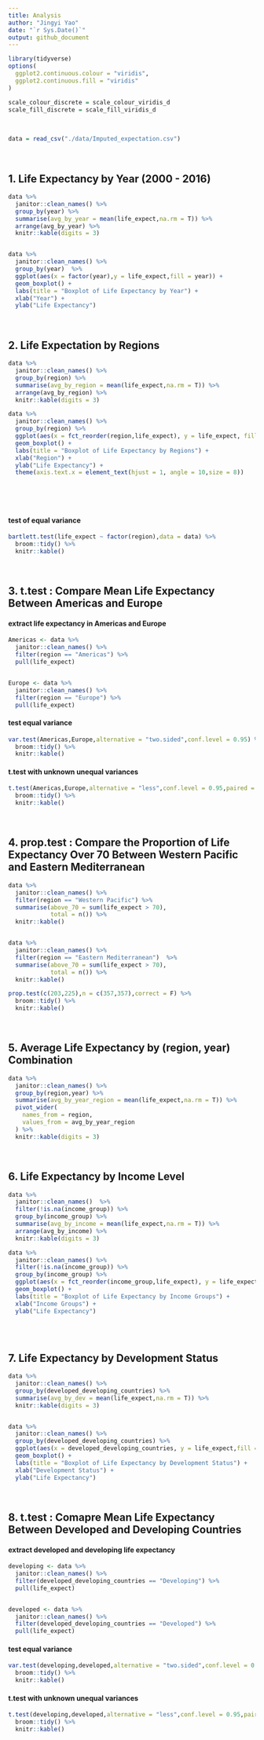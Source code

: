 ```yaml
---
title: Analysis
author: "Jingyi Yao"
date: "`r Sys.Date()`"
output: github_document
---
```


```r
library(tidyverse)
options(
  ggplot2.continuous.colour = "viridis",
  ggplot2.continuous.fill = "viridis"
)

scale_colour_discrete = scale_colour_viridis_d
scale_fill_discrete = scale_fill_viridis_d
```


\ \par
```r
data = read_csv("./data/Imputed_expectation.csv")

```



\ \par
## 1. Life Expectancy by Year (2000 - 2016)
```r
data %>% 
  janitor::clean_names() %>% 
  group_by(year) %>% 
  summarise(avg_by_year = mean(life_expect,na.rm = T)) %>% 
  arrange(avg_by_year) %>% 
  knitr::kable(digits = 3)


data %>% 
  janitor::clean_names() %>% 
  group_by(year)  %>% 
  ggplot(aes(x = factor(year),y = life_expect,fill = year)) +
  geom_boxplot() +
  labs(title = "Boxplot of Life Expectancy by Year") +
  xlab("Year") +
  ylab("Life Expectancy")

```



\ \par
## 2.  Life Expectation by Regions

```r
data %>% 
  janitor::clean_names() %>% 
  group_by(region) %>% 
  summarise(avg_by_region = mean(life_expect,na.rm = T)) %>% 
  arrange(avg_by_region) %>% 
  knitr::kable(digits = 3)
```


```r
data %>% 
  janitor::clean_names() %>% 
  group_by(region) %>% 
  ggplot(aes(x = fct_reorder(region,life_expect), y = life_expect, fill = region)) +
  geom_boxplot() +
  labs(title = "Boxplot of Life Expectancy by Regions") +
  xlab("Region") +
  ylab("Life Expectancy") + 
  theme(axis.text.x = element_text(hjust = 1, angle = 10,size = 8))
  
        
```

\ \par
#### test of equal variance
```r
bartlett.test(life_expect ~ factor(region),data = data) %>% 
  broom::tidy() %>% 
  knitr::kable()

```


\ \par
## 3. t.test : Compare Mean Life Expectancy Between Americas and Europe

#### extract life expectancy in Americas and Europe
```r
Americas <- data %>% 
  janitor::clean_names() %>% 
  filter(region == "Americas") %>% 
  pull(life_expect)


Europe <- data %>% 
  janitor::clean_names() %>% 
  filter(region == "Europe") %>% 
  pull(life_expect) 

```


#### test equal variance
```r
var.test(Americas,Europe,alternative = "two.sided",conf.level = 0.95) %>% 
  broom::tidy() %>% 
  knitr::kable()

```


#### t.test with unknown unequal variances

```r
t.test(Americas,Europe,alternative = "less",conf.level = 0.95,paired = F,var.equal = FALSE ) %>% 
  broom::tidy() %>% 
  knitr::kable()

```



\ \par
## 4. prop.test : Compare the Proportion of Life Expectancy Over 70 Between Western Pacific and Eastern Mediterranean


```r
data %>% 
  janitor::clean_names() %>% 
  filter(region == "Western Pacific") %>% 
  summarise(above_70 = sum(life_expect > 70),
            total = n()) %>% 
  knitr::kable()


data %>% 
  janitor::clean_names() %>% 
  filter(region == "Eastern Mediterranean")  %>% 
  summarise(above_70 = sum(life_expect > 70),
            total = n()) %>% 
  knitr::kable()

prop.test(c(203,225),n = c(357,357),correct = F) %>% 
  broom::tidy() %>% 
  knitr::kable()

```




\ \par
## 5. Average Life Expectancy by (region, year) Combination

```r
data %>% 
  janitor::clean_names() %>% 
  group_by(region,year) %>% 
  summarise(avg_by_year_region = mean(life_expect,na.rm = T)) %>% 
  pivot_wider(
    names_from = region,
    values_from = avg_by_year_region
  ) %>% 
  knitr::kable(digits = 3)


```


\ \par
## 6. Life Expectancy by Income Level

```r
data %>% 
  janitor::clean_names()  %>% 
  filter(!is.na(income_group)) %>%  
  group_by(income_group) %>% 
  summarise(avg_by_income = mean(life_expect,na.rm = T)) %>% 
  arrange(avg_by_income) %>% 
  knitr::kable(digits = 3)

data %>% 
  janitor::clean_names() %>% 
  filter(!is.na(income_group)) %>% 
  group_by(income_group) %>% 
  ggplot(aes(x = fct_reorder(income_group,life_expect), y = life_expect,fill = income_group)) +
  geom_boxplot() +
  labs(title = "Boxplot of Life Expectancy by Income Groups") +
  xlab("Income Groups") +
  ylab("Life Expectancy")
  

```





\ \par
## 7. Life Expectancy by Development Status

```r
data %>% 
  janitor::clean_names() %>% 
  group_by(developed_developing_countries) %>% 
  summarise(avg_by_dev = mean(life_expect,na.rm = T)) %>% 
  knitr::kable(digits = 3)


data %>% 
  janitor::clean_names() %>% 
  group_by(developed_developing_countries) %>% 
  ggplot(aes(x = developed_developing_countries, y = life_expect,fill = developed_developing_countries)) +
  geom_boxplot() +
  labs(title = "Boxplot of Life Expectancy by Development Status") +
  xlab("Development Status") +
  ylab("Life Expectancy")

```


\ \par
## 8. t.test : Comapre Mean Life Expectancy Between Developed and Developing Countries

#### extract developed and developing life expectancy
```r
developing <- data %>% 
  janitor::clean_names() %>% 
  filter(developed_developing_countries == "Developing") %>% 
  pull(life_expect)


developed <- data %>% 
  janitor::clean_names() %>% 
  filter(developed_developing_countries == "Developed") %>% 
  pull(life_expect) 

```


#### test equal variance
```r
var.test(developing,developed,alternative = "two.sided",conf.level = 0.95) %>% 
  broom::tidy() %>% 
  knitr::kable()

```


#### t.test with unknown unequal variances

```r
t.test(developing,developed,alternative = "less",conf.level = 0.95,paired = F,var.equal = FALSE ) %>% 
  broom::tidy() %>% 
  knitr::kable()

```





